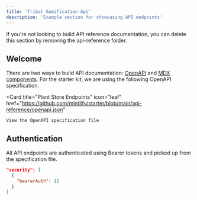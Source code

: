```yaml
---
title: 'Tribal Gamification Api'
description: 'Example section for showcasing API endpoints'
---
```


<Note>
    If you're not looking to build API reference documentation, you can delete
    this section by removing the api-reference folder.
</Note>

## Welcome

There are two ways to build API documentation: [OpenAPI](https://mintlify.com/docs/api-playground/openapi/setup) and [MDX components](https://mintlify.com/docs/api-playground/mdx/configuration). For the starter kit, we are using the following OpenAPI specification.

<Card
    title="Plant Store Endpoints"
    icon="leaf"
    href="https://github.com/mintlify/starter/blob/main/api-reference/openapi.json"
>
    View the OpenAPI specification file
</Card>

## Authentication

All API endpoints are authenticated using Bearer tokens and picked up from the specification file.

```json
"security": [
  {
    "bearerAuth": []
  }
]
```
